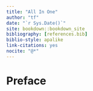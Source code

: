 ```yaml
---
title: "All In One"
author: "tf"
date: "`r Sys.Date()`"
site: bookdown::bookdown_site
bibliography: [references.bib]
biblio-style: apalike
link-citations: yes
nocite: "@*"
---
```


# Preface {-}
